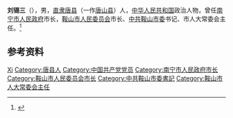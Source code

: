 {{Otheruses|other=名为刘锡三的其他人物|刘锡三}}

'''刘锡三'''（{{bd|1907年||1997年}}），男，[[直隶|直隶]][[唐县|唐县]]（一作[[唐山县|唐山县]]）人，[[中华人民共和国|中华人民共和国]]政治人物，曾任[[南宁市人民政府|南宁市人民政府]]市长，[[鞍山市人民委员会|鞍山市人民委员会]]市长、[[中共鞍山市委|中共鞍山市委]]书记、市人大常委会主任。<ref>{{Cite web|title=刘锡三|url=http://www.nndqw.com/regionalCulture/detail.html?contentId=gjjy22&type=person&personColumnId=f26aa86e64d848c8bf60f6d9f19c54|accessdate=2020-08-09|work=南宁地情网}}</ref>

== 参考资料 ==
{{reflist}}

{{中国人物小作品}}
{{中华人民共和国南宁市正职领导人}}
{{鞍山市市长}}

{{Authority control}}
{{DEFAULTSORT:Liu刘}}
[[Category:刘姓|Xi]]
[[Category:唐县人|Category:唐县人]]
[[Category:中国共产党党员|Category:中国共产党党员]]
[[Category:南宁市人民政府市长|Category:南宁市人民政府市长]]
[[Category:鞍山市人民委员会市长|Category:鞍山市人民委员会市长]]
[[Category:中共鞍山市委書記|Category:中共鞍山市委書記]]
[[Category:鞍山市人大常委会主任|Category:鞍山市人大常委会主任]]